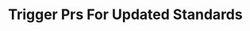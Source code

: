 ---
title: 'Trigger Prs For Updated Standards'
description: 'Learn how Amplication automates PR creation for adopting updated standards.'
icon: 'code-pull-request'
---